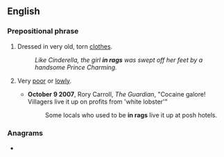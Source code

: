==English==

===Prepositional phrase===
{{en-PP}}

# Dressed in very old, torn [[clothes]].
#: ''Like Cinderella, the girl '''in rags''' was swept off her feet by a handsome Prince Charming.''
# {{lb|en|by extension}} Very [[poor]] or [[lowly]].
#* '''October 9 2007''', Rory Carroll, ''The Guardian'', "Cocaine galore! Villagers live it up on profits from 'white lobster'"
#*: Some locals who used to be '''in rags''' live it up at posh hotels.

===Anagrams===
* {{anagrams|en|a=aginrs|A rings|Nigras|Ragins|Rigans|agrins|arsing|grains|nigras|raigns|raings|rasing|sringa}}